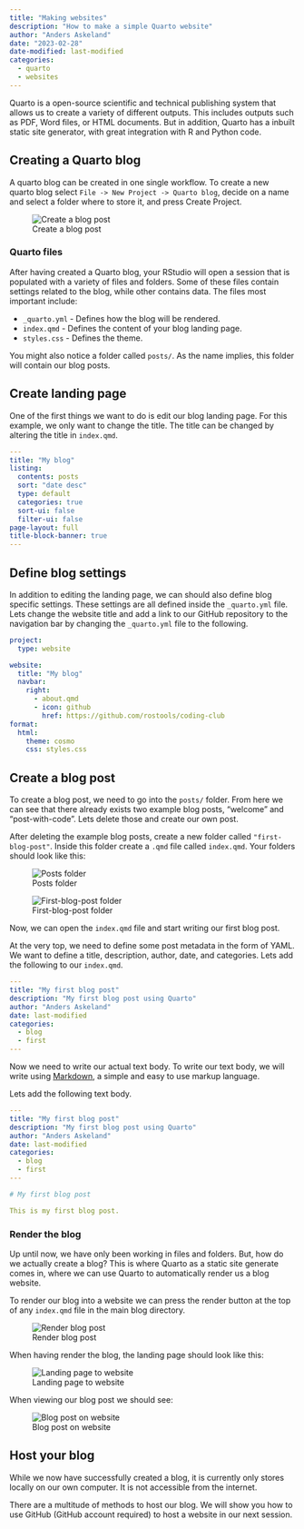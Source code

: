 ```yaml
---
title: "Making websites"
description: "How to make a simple Quarto website"
author: "Anders Askeland"
date: "2023-02-28"
date-modified: last-modified
categories: 
  - quarto
  - websites
---
```


Quarto is a open-source scientific and technical publishing system that
allows us to create a variety of different outputs. This includes
outputs such as PDF, Word files, or HTML documents. But in addition,
Quarto has a inbuilt static site generator, with great integration with
R and Python code.

## Creating a Quarto blog

A quarto blog can be created in one single workflow. To create a new
quarto blog select `File -> New Project -> Quarto blog`, decide on a
name and select a folder where to store it, and press Create Project.

![Create a blog post](images/create_blog.png)

### Quarto files

After having created a Quarto blog, your RStudio will open a session
that is populated with a variety of files and folders. Some of these
files contain settings related to the blog, while other contains data.
The files most important include:

-   `_quarto.yml` - Defines how the blog will be rendered.
-   `index.qmd` - Defines the content of your blog landing page.
-   `styles.css` - Defines the theme.

You might also notice a folder called `posts/`. As the name implies,
this folder will contain our blog posts.

## Create landing page

One of the first things we want to do is edit our blog landing page. For
this example, we only want to change the title. The title can be changed
by altering the title in `index.qmd`.

``` yaml
---
title: "My blog"
listing:
  contents: posts
  sort: "date desc"
  type: default
  categories: true
  sort-ui: false
  filter-ui: false
page-layout: full
title-block-banner: true
---
```

## Define blog settings

In addition to editing the landing page, we can should also define blog
specific settings. These settings are all defined inside the
`_quarto.yml` file. Lets change the website title and add a link to our
GitHub repository to the navigation bar by changing the `_quarto.yml`
file to the following.

``` yaml
project:
  type: website

website:
  title: "My blog"
  navbar:
    right:
      - about.qmd
      - icon: github
        href: https://github.com/rostools/coding-club
format:
  html:
    theme: cosmo
    css: styles.css
```

## Create a blog post {#create-blog}

To create a blog post, we need to go into the `posts/` folder. From here
we can see that there already exists two example blog posts, "welcome"
and "post-with-code". Lets delete those and create our own post.

After deleting the example blog posts, create a new folder called
`"first-blog-post"`. Inside this folder create a `.qmd` file called
`index.qmd`. Your folders should look like this:

::: {layout-ncol="1"}
![Posts folder](images/posts_folder.png)

![First-blog-post folder](images/first_blog_folder.png)
:::

Now, we can open the `index.qmd` file and start writing our first blog
post.

At the very top, we need to define some post metadata in the form of
YAML. We want to define a title, description, author, date, and
categories. Lets add the following to our `index.qmd`.

``` yaml
---
title: "My first blog post"
description: "My first blog post using Quarto"
author: "Anders Askeland"
date: last-modified
categories: 
  - blog
  - first
---
```

Now we need to write our actual text body. To write our text body, we
will write using
[Markdown](https://quarto.org/docs/authoring/markdown-basics.html), a
simple and easy to use markup language.

Lets add the following text body.

``` yaml
---
title: "My first blog post"
description: "My first blog post using Quarto"
author: "Anders Askeland"
date: last-modified
categories: 
  - blog
  - first
---

# My first blog post

This is my first blog post.
```

### Render the blog

Up until now, we have only been working in files and folders. But, how
do we actually create a blog? This is where Quarto as a static site
generate comes in, where we can use Quarto to automatically render us a
blog website.

To render our blog into a website we can press the render button at the
top of any `index.qmd` file in the main blog directory.

![Render blog post](images/render_blog.png)

When having render the blog, the landing page should look like this:

![Landing page to website](images/rendered-landing-page.png)

When viewing our blog post we should see:

![Blog post on website](images/rendered-blog-post.png)

## Host your blog

While we now have successfully created a blog, it is currently only
stores locally on our own computer. It is not accessible from the
internet.

There are a multitude of methods to host our blog. We will show you how
to use GitHub (GitHub account required) to host a website in our next
session.
